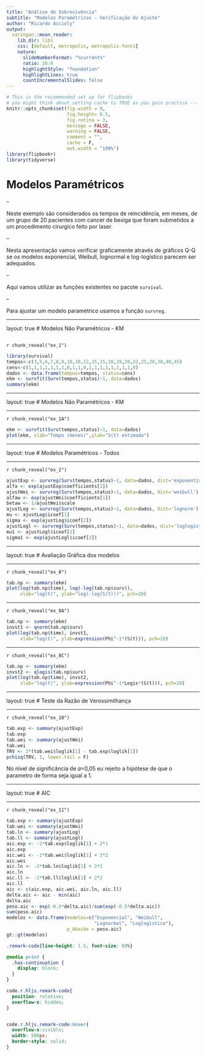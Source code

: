 ```yaml
---
title: "Análise de Sobrevivência"
subtitle: "Modelos Paramétricos - Verificação do Ajuste"
author: "Ricardo Accioly"
output:
  xaringan::moon_reader:
    lib_dir: libs
    css: [default, metropolis, metropolis-fonts]
    nature:
      slideNumberFormat: "%current%"
      ratio: 16:9
      highlightStyle: "foundation"
      highlightLines: true
      countIncrementalSlides: false
---
```



```r
# This is the recommended set up for flipbooks
# you might think about setting cache to TRUE as you gain practice --- building flipbooks from scratch can be time consuming
knitr::opts_chunk$set(fig.width = 9, 
                      fig.height= 6.5,  
                      fig.retina = 3, 
                      message = FALSE, 
                      warning = FALSE, 
                      comment = "", 
                      cache = F, 
                      out.width = "100%")
library(flipbookr)
library(tidyverse)
```


# Modelos Paramétricos

--

Neste exemplo são considerados os tempos de reincidência, em meses, de um grupo de 20 pacientes com cancer de bexiga que foram submetidos a um procedimento cirurgico feito por laser. 

-- 

Nesta apresentação vamos verificar graficamente  através de gráficos Q-Q se os modelos exponencial, Weibull, lognormal e log-logístico parecem ser adequados. 

--

Aqui vamos utilizar as funções existentes no pacote `survival`. 

--

Para ajustar um modelo paramétrico usamos a função `survreg`.

---

layout: true
# Modelos Não Paramétricos - KM


<!-- get a flipbook version of the my_cars code chunk - pauses are where parentheses are balanced -->
---

`r chunk_reveal("ex_1")`

```r
library(survival)
tempos<-c(3,5,6,7,8,9,10,10,12,15,15,18,19,20,22,25,28,30,40,45)
cens<-c(1,1,1,1,1,1,1,0,1,1,0,1,1,1,1,1,1,1,1,0)
dados <- data.frame(tempos=tempos, status=cens)
ekm <- survfit(Surv(tempos,status)~1, data=dados)
summary(ekm)
```

---

layout: true
# Modelos Não Paramétricos - KM

---

`r chunk_reveal("ex_1A")`

```r
ekm <- survfit(Surv(tempos,status)~1, data=dados)
plot(ekm, xlab="Tempo (meses)",ylab="S(t) estimada")
```

---

layout: true
# Modelos Paramétricos - Todos

---

`r chunk_reveal("ex_2")`

```r
ajustExp <- survreg(Surv(tempos,status)~1, data=dados, dist='exponential')
alfa <- exp(ajustExp$coefficients[1])
ajustWei <- survreg(Surv(tempos,status)~1, data=dados, dist='weibull')
alfaw <- exp(ajustWei$coefficients[1])
betaw <- 1/ajustWei$scale
ajustLog <- survreg(Surv(tempos,status)~1, data=dados, dist='lognorm')
mu <- ajustLog$icoef[1]
sigma <- exp(ajustLog$icoef[2])
ajustLogl <- survreg(Surv(tempos,status)~1, data=dados, dist='loglogistic')
mu1 <- ajustLogl$icoef[1]
sigma1 <- exp(ajustLogl$icoef[2])

```


---

layout: true
#  Avaliação Gráfica dos modelos 

---

`r chunk_reveal("ex_8")`

```r
tab.np <- summary(ekm)
plot(log(tab.np$time), log(-log(tab.np$surv)),
     xlab="log(t)", ylab="log(-log(S(t)))", pch=20)
```

---

`r chunk_reveal("ex_8A")`

```r
tab.np <- summary(ekm)
invst1 <- qnorm(tab.np$surv)
plot(log(tab.np$time), invst1,
     xlab="log(t)", ylab=expression(Phi^-1*(S(t))), pch=20)
```


---

`r chunk_reveal("ex_8C")`

```r
tab.np <- summary(ekm)
invst2 <- qlogis(tab.np$surv) 
plot(log(tab.np$time), invst2,
     xlab="log(t)", ylab=expression(Phi^-1*Logis*(S(t))), pch=20)
```

---

layout: true
#  Teste da Razão de Verossimilhança 

---

`r chunk_reveal("ex_10")`

```r
tab.exp <- summary(ajustExp)
tab.exp
tab.wei <- summary(ajustWei)
tab.wei
TRV <- 2*(tab.wei$loglik[1] - tab.exp$loglik[1])
pchisq(TRV, 1, lower.tail = F)
```

No nível de significância de 𝛼=0,05 eu rejeito a hipótese de que o parametro de forma seja igual a 1.

---

layout: true
#  AIC 

---

`r chunk_reveal("ex_11")`

```r
tab.exp <- summary(ajustExp)
tab.wei <- summary(ajustWei)
tab.ln <- summary(ajustLog)
tab.ll <- summary(ajustLogl)
aic.exp <- -2*tab.exp$loglik[1] + 2*1
aic.exp
aic.wei <- -2*tab.wei$loglik[1] + 2*2
aic.wei
aic.ln <- -2*tab.ln$loglik[1] + 2*2
aic.ln
aic.ll <- -2*tab.ll$loglik[1] + 2*2
aic.ll
aic <- c(aic.exp, aic.wei, aic.ln, aic.ll)
delta.aic <- aic - min(aic)
delta.aic
peso.aic <- exp(-0.5*delta.aic)/sum(exp(-0.5*delta.aic))
sum(peso.aic)
modelos <- data.frame(modelos=c("Exponencial", "Weibull",
                                "Lognormal", "Loglogistico"),
                      p_Akaike = peso.aic)
gt::gt(modelos)

```




<!-- adjust font size in this css code chunk, currently 80 -->

```css
.remark-code{line-height: 1.5; font-size: 80%}

@media print {
  .has-continuation {
    display: block;
  }
}

code.r.hljs.remark-code{
  position: relative;
  overflow-x: hidden;
}


code.r.hljs.remark-code:hover{
  overflow-x:visible;
  width: 500px;
  border-style: solid;
}
```



